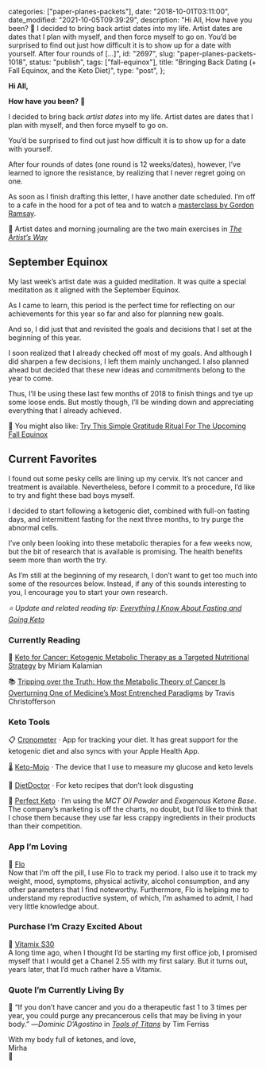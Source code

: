 
  categories: ["paper-planes-packets"],
  date: "2018-10-01T03:11:00",
  date_modified: "2021-10-05T09:39:29",
  description:
    "Hi All, How have you been? 🤗 I decided to bring back artist dates into my life. Artist dates are dates that I plan with myself, and then force myself to go on. You’d be surprised to find out just how difficult it is to show up for a date with yourself. After four rounds of […]",
  id: "2697",
  slug: "paper-planes-packets-1018",
  status: "publish",
  tags: ["fall-equinox"],
  title: "Bringing Back Dating (+ Fall Equinox, and the Keto Diet)",
  type: "post",
};


**Hi All,**

**How have you been?** 🤗

I decided to bring back *artist dates* into my life. Artist dates are dates that I plan with myself, and then force myself to go on.

You’d be surprised to find out just how difficult it is to show up for a date with yourself.

After four rounds of dates (one round is 12 weeks/dates), however, I’ve learned to ignore the resistance, by realizing that I never regret going on one.

As soon as I finish drafting this letter, I have another date scheduled. I’m off to a cafe in the hood for a pot of tea and to watch a [masterclass by Gordon Ramsay](https://www.masterclass.com/classes/gordon-ramsay-teaches-cooking).

🔖 Artist dates and morning journaling are the two main exercises in [_The Artist’s Way_](/posts/favorite-things-2017/#artists-way)

## September Equinox

My last week’s artist date was a guided meditation. It was quite a special meditation as it aligned with the September Equinox.

As I came to learn, this period is the perfect time for reflecting on our achievements for this year so far and also for planning new goals.

And so, I did just that and revisited the goals and decisions that I set at the beginning of this year.

I soon realized that I already checked off most of my goals. And although I did sharpen a few decisions, I left them mainly unchanged. I also planned ahead but decided that these new ideas and commitments belong to the year to come.

Thus, I’ll be using these last few months of 2018 to finish things and tye up some loose ends. But mostly though, I’ll be winding down and appreciating everything that I already achieved.

🍁 You might also like: [Try This Simple Gratitude Ritual For The Upcoming Fall Equinox](https://www.refinery29.com/en-us/2018/09/210289/fall-autumnal-equinox-rituals-gratitude-meaning-2018)

## Current Favorites

I found out some pesky cells are lining up my cervix. It’s not cancer and treatment is available. Nevertheless, before I commit to a procedure, I’d like to try and fight these bad boys myself.

I decided to start following a ketogenic diet, combined with full-on fasting days, and intermittent fasting for the next three months, to try purge the abnormal cells.

I’ve only been looking into these metabolic therapies for a few weeks now, but the bit of research that is available is promising. The health benefits seem more than worth the try.

As I’m still at the beginning of my research, I don’t want to get too much into some of the resources below. Instead, if any of this sounds interesting to you, I encourage you to start your own research.

_⭐️ Update and related reading tip: [Everything I Know About Fasting and Going Keto](/posts/fasting-keto/)_

### Currently Reading

📖 [Keto for Cancer: Ketogenic Metabolic Therapy as a Targeted Nutritional Strategy](http://a.co/d/fzOnKbu) by Miriam Kalamian

📚 [Tripping over the Truth: How the Metabolic Theory of Cancer Is Overturning One of Medicine’s Most Entrenched Paradigms](http://a.co/d/7g7DH99) by Travis Christofferson

### Keto Tools

📋 [Cronometer](https://cronometer.com/) · App for tracking your diet. It has great support for the ketogenic diet and also syncs with your Apple Health App.

🌡 [Keto-Mojo](https://keto-mojo.com/) · The device that I use to measure my glucose and keto levels

🍳 [DietDoctor](https://www.dietdoctor.com/low-carb/keto/recipes) · For keto recipes that don’t look disgusting

🥥 [Perfect Keto](https://shop.perfectketo.com/) · I’m using the *MCT Oil Powder* and _Exogenous Ketone Base_. The company’s marketing is off the charts, no doubt, but I’d like to think that I chose them because they use far less crappy ingredients in their products than their competition.

### App I’m Loving

👑 [Flo](https://flo.health/)\
Now that I’m off the pill, I use Flo to track my period. I also use it to track my weight, mood, symptoms, physical activity, alcohol consumption, and any other parameters that I find noteworthy. Furthermore, Flo is helping me to understand my reproductive system, of which, I’m ashamed to admit, I had very little knowledge about.

### Purchase I’m Crazy Excited About

🥑 [Vitamix S30](http://www.selfridges.com/SG/en/cat/vitamix-s30-blender_309-3003266-58373/)\
A long time ago, when I thought I’d be starting my first office job, I promised myself that I would get a Chanel 2.55 with my first salary. But it turns out, years later, that I’d much rather have a Vitamix.

### Quote I’m Currently Living By

🔖 “If you don’t have cancer and you do a therapeutic fast 1 to 3 times per year, you could purge any precancerous cells that may be living in your body.” —_Dominic D’Agostino_ in [_Tools of Titans_](http://a.co/d/46Ykleq) by Tim Ferriss

With my body full of ketones, and love,\
Mirha\
🍂
